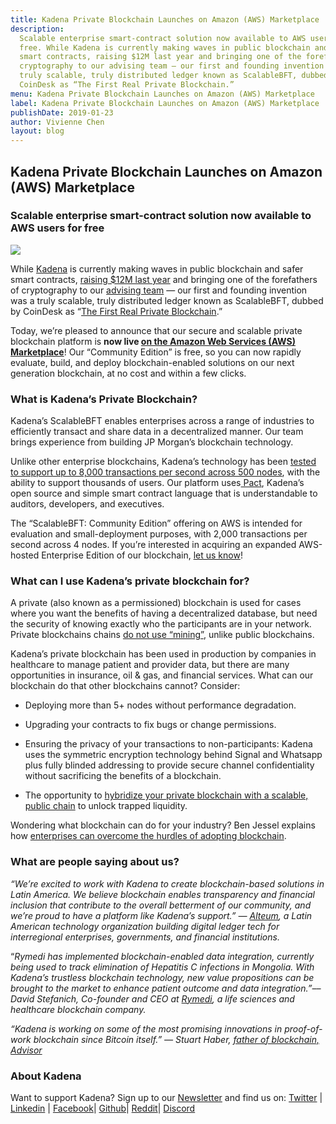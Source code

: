 ```yaml
---
title: Kadena Private Blockchain Launches on Amazon (AWS) Marketplace
description:
  Scalable enterprise smart-contract solution now available to AWS users for
  free. While Kadena is currently making waves in public blockchain and safer
  smart contracts, raising $12M last year and bringing one of the forefathers of
  cryptography to our advising team — our first and founding invention was a
  truly scalable, truly distributed ledger known as ScalableBFT, dubbed by
  CoinDesk as “The First Real Private Blockchain.”
menu: Kadena Private Blockchain Launches on Amazon (AWS) Marketplace
label: Kadena Private Blockchain Launches on Amazon (AWS) Marketplace
publishDate: 2019-01-23
author: Vivienne Chen
layout: blog
---
```


## Kadena Private Blockchain Launches on Amazon (AWS) Marketplace

### Scalable enterprise smart-contract solution now available to AWS users for free

![](/assets/blog/1_9Fg_T12VyTTNcIUmqYce_g.webp)

While [Kadena](http://kadena.io) is currently making waves in public blockchain
and safer smart contracts,
[raising $12M last year](https://www.coindesk.com/blockchain-startup-kadena-raises-12-million-saft-sale)
and bringing one of the forefathers of cryptography to our
[advising team](https://unhashed.com/cryptocurrency-news/kadena-brings-blockchain-forefather-stuart-haber-board/)
— our first and founding invention was a truly scalable, truly distributed
ledger known as ScalableBFT, dubbed by CoinDesk as
“[The First Real Private Blockchain](https://www.coindesk.com/evolution-kadena-first-real-private-blockchain).”

Today, we’re pleased to announce that our secure and scalable private blockchain
platform is **now live
[on the Amazon Web Services (AWS) Marketplace](http://kadena.io/aws)**! Our
“Community Edition” is free, so you can now rapidly evaluate, build, and deploy
blockchain-enabled solutions on our next generation blockchain, at no cost and
within a few clicks.

### What is Kadena’s Private Blockchain?

Kadena’s ScalableBFT enables enterprises across a range of industries to
efficiently transact and share data in a decentralized manner. Our team brings
experience from building JP Morgan’s blockchain technology.

Unlike other enterprise blockchains, Kadena’s technology has been
[tested to support up to 8,000 transactions per second across 500 nodes](https://kadena.io/wp-content/uploads/2018/08/Kadena-ConsensusWhitePaper-Aug2016.pdf),
with the ability to support thousands of users. Our platform
uses[ Pact](http://github.com/kadena-io/pact), Kadena’s open source and simple
smart contract language that is understandable to auditors, developers, and
executives.

The “ScalableBFT: Community Edition” offering on AWS is intended for evaluation
and small-deployment purposes, with 2,000 transactions per second across 4
nodes. If you’re interested in acquiring an expanded AWS-hosted Enterprise
Edition of our blockchain, [let us know](emailto:support@kadena.io)!

### What can I use Kadena’s private blockchain for?

A private (also known as a permissioned) blockchain is used for cases where you
want the benefits of having a decentralized database, but need the security of
knowing exactly who the participants are in your network. Private blockchains
chains
[do not use “mining”](./why-mining-private-blockchains-dont-mix-2019-02-06),
unlike public blockchains.

Kadena’s private blockchain has been used in production by companies in
healthcare to manage patient and provider data, but there are many opportunities
in insurance, oil & gas, and financial services. What can our blockchain do that
other blockchains cannot? Consider:

- Deploying more than 5+ nodes without performance degradation.

- Upgrading your contracts to fix bugs or change permissions.

- Ensuring the privacy of your transactions to non-participants: Kadena uses the
  symmetric encryption technology behind Signal and Whatsapp plus fully blinded
  addressing to provide secure channel confidentiality without sacrificing the
  benefits of a blockchain.

- The opportunity to
  [hybridize your private blockchain with a scalable, public chain](../2018/blockchain-future-smart-contract-sharing-economy-2018-12-17)
  to unlock trapped liquidity.

Wondering what blockchain can do for your industry? Ben Jessel explains how
[enterprises can overcome the hurdles of adopting blockchain](https://www.informationweek.com/strategic-cio/it-strategy/what-enterprises-need-to-make-the-leap-to-blockchain/a/d-id/1333598).

### What are people saying about us?

_“We’re excited to work with Kadena to create blockchain-based solutions in
Latin America. We believe blockchain enables transparency and financial
inclusion that contribute to the overall betterment of our community, and we’re
proud to have a platform like Kadena’s support.” — [Alteum](http://alteum.io), a
Latin American technology organization building digital ledger tech for
interregional enterprises, governments, and financial institutions._

“_Rymedi has implemented blockchain-enabled data integration, currently being
used to track elimination of Hepatitis C infections in Mongolia. With Kadena’s
trustless blockchain technology, new value propositions can be brought to the
market to enhance patient outcome and data integration.”–– David Stefanich,
Co-founder and CEO at [Rymedi](http://rymedi.com), a life sciences and
healthcare blockchain company._

_“Kadena is working on some of the most promising innovations in proof-of-work
blockchain since Bitcoin itself.” — Stuart Haber,
[father of blockchain, Advisor](https://unhashed.com/cryptocurrency-news/kadena-brings-blockchain-forefather-stuart-haber-board/)_

### About Kadena

[](https://www.youtube.com/watch?v=83g2Uzp7lVs)

Want to support Kadena? Sign up to our [Newsletter](http://eepurl.com/gdsoHj)
and find us on: [Twitter](http://twitter.com/kadena_io) |
[Linkedin](https://www.linkedin.com/company/kadena-llc/) |
[Facebook](https://www.facebook.com/KadenaBlockchain/)|
[Github](https://github.com/kadena-io)| [Reddit](http://reddit.com/r/kadena)|
[Discord](https://discord.gg/bsUcWmX)
